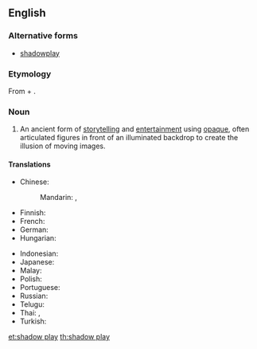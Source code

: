 ==English==

===Alternative forms===
* [[shadowplay]]

===Etymology===
From {{term|shadow}} + {{term|play}}.

===Noun===
{{wikipedia}}
{{en-noun}}

# An ancient form of [[storytelling]] and [[entertainment]] using [[opaque]], often articulated figures in front of an illuminated backdrop to create the illusion of moving images.

====Translations====
{{trans-top|form of storytelling using opaque figures in front of an illuminated backdrop}}
* Chinese:
*: Mandarin: {{t+|cmn|皮影戲|sc=Hani}}, {{t+|cmn|皮影戏|tr=píyǐngxì|sc=Hani}}
* Finnish: {{t|fi|varjoteatteri}}
* French: {{t|fr|théâtre d'ombres|m}}
* German: {{t+|de|Schattenspiel|n}}
* Hungarian: {{t|hu|árnyjáték}}
{{trans-mid}}
* Indonesian: {{t+|id|wayang}}
* Japanese: {{t|ja|影絵|tr=かげえ, kagee|sc=Jpan}}
* Malay: {{t|ms|wayang kulit}}
* Polish: {{t|pl|teatr cieni|m}}
* Portuguese: {{t|pt|teatro de sombras|m}}
* Russian: {{t|ru|театр теней|m|tr=teátr tenéj|sc=Cyrl}}
* Telugu: {{t|te|తోలుబొమ్మలాట|sc=Telu}}
* Thai: {{t|th|หนังตะลุง|tr=năng dtàloong}}, {{t|th|ตะลุง|tr=dtàloong}}
* Turkish: {{t+|tr|gölge oyunu}}
{{trans-bottom}}

[[et:shadow play]]
[[th:shadow play]]